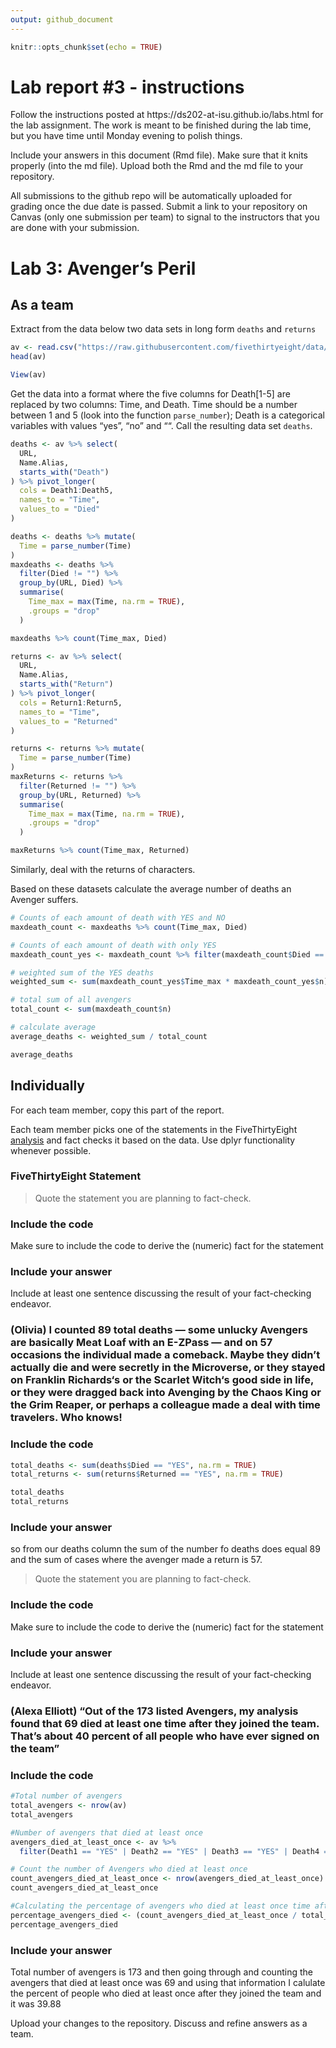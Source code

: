 ```yaml
---
output: github_document
---
```


<!-- README.md is generated from README.Rmd. Please edit the README.Rmd file -->


```r
knitr::opts_chunk$set(echo = TRUE)
```

# Lab report #3 - instructions

Follow the instructions posted at https://ds202-at-isu.github.io/labs.html for the lab assignment. The work is meant to be finished during the lab time, but you have time until Monday evening to polish things.

Include your answers in this document (Rmd file). Make sure that it knits properly (into the md file). Upload both the Rmd and the md file to your repository.  

All submissions to the github repo will be automatically uploaded for grading once the due date is passed.
Submit a link to your repository on Canvas (only one submission per team) to signal to the instructors that you are done with your submission.

# Lab 3: Avenger's Peril

## As a team

Extract from the data below two data sets in long form `deaths` and `returns`


```r
av <- read.csv("https://raw.githubusercontent.com/fivethirtyeight/data/master/avengers/avengers.csv", stringsAsFactors = FALSE)
head(av)

View(av)
```

Get the data into a format where the five columns for Death[1-5] are replaced by two columns: Time, and Death. Time should be a number between 1 and 5 (look into the function `parse_number`); Death is a categorical variables with values "yes", "no" and "". Call the resulting data set `deaths`. 


```r
deaths <- av %>% select(
  URL, 
  Name.Alias,
  starts_with("Death")
) %>% pivot_longer(
  cols = Death1:Death5,
  names_to = "Time",
  values_to = "Died"
)

deaths <- deaths %>% mutate(
  Time = parse_number(Time)
)
maxdeaths <- deaths %>% 
  filter(Died != "") %>% 
  group_by(URL, Died) %>% 
  summarise(
    Time_max = max(Time, na.rm = TRUE),
    .groups = "drop"
  )

maxdeaths %>% count(Time_max, Died)
```

```r
returns <- av %>% select(
  URL, 
  Name.Alias,
  starts_with("Return")
) %>% pivot_longer(
  cols = Return1:Return5,
  names_to = "Time",
  values_to = "Returned"
)

returns <- returns %>% mutate(
  Time = parse_number(Time)
)
maxReturns <- returns %>% 
  filter(Returned != "") %>% 
  group_by(URL, Returned) %>% 
  summarise(
    Time_max = max(Time, na.rm = TRUE),
    .groups = "drop"
  )

maxReturns %>% count(Time_max, Returned)
```



Similarly, deal with the returns of characters.

Based on these datasets calculate the average number of deaths an Avenger suffers. 
```r
# Counts of each amount of death with YES and NO
maxdeath_count <- maxdeaths %>% count(Time_max, Died)

# Counts of each amount of death with only YES
maxdeath_count_yes <- maxdeath_count %>% filter(maxdeath_count$Died == "YES")

# weighted sum of the YES deaths
weighted_sum <- sum(maxdeath_count_yes$Time_max * maxdeath_count_yes$n)

# total sum of all avengers
total_count <- sum(maxdeath_count$n)

# calculate average
average_deaths <- weighted_sum / total_count

average_deaths
```





## Individually

For each team member, copy this part of the report. 

Each team member picks one of the statements in the FiveThirtyEight [analysis](https://fivethirtyeight.com/features/avengers-death-comics-age-of-ultron/) and fact checks it based on the data. Use dplyr functionality whenever possible.

### FiveThirtyEight Statement

> Quote the statement you are planning to fact-check.

### Include the code

Make sure to include the code to derive the (numeric) fact for the statement

### Include your answer

Include at least one sentence discussing the result of your fact-checking endeavor.

### (Olivia) I counted 89 total deaths — some unlucky Avengers are basically Meat Loaf with an E-ZPass — and on 57 occasions the individual made a comeback. Maybe they didn’t actually die and were secretly in the Microverse, or they stayed on Franklin Richards‘s or the Scarlet Witch‘s good side in life, or they were dragged back into Avenging by the Chaos King or the Grim Reaper, or perhaps a colleague made a deal with time travelers. Who knows!

### Include the code

```r
total_deaths <- sum(deaths$Died == "YES", na.rm = TRUE)
total_returns <- sum(returns$Returned == "YES", na.rm = TRUE)

total_deaths
total_returns

```
### Include your answer

so from our deaths column the sum of the number fo deaths does equal 89 and the sum of cases where the avenger made a return is 57. 



> Quote the statement you are planning to fact-check.

### Include the code

Make sure to include the code to derive the (numeric) fact for the statement

### Include your answer

Include at least one sentence discussing the result of your fact-checking endeavor.

### (Alexa Elliott) "Out of the 173 listed Avengers, my analysis found that 69 died at least one time after they joined the team. That's about 40 percent of all people who have ever signed on the team"

### Include the code

```r
#Total number of avengers
total_avengers <- nrow(av)
total_avengers

#Number of avengers that died at least once
avengers_died_at_least_once <- av %>%
  filter(Death1 == "YES" | Death2 == "YES" | Death3 == "YES" | Death4 == "YES" | Death5 == "YES")

# Count the number of Avengers who died at least once
count_avengers_died_at_least_once <- nrow(avengers_died_at_least_once)
count_avengers_died_at_least_once

#Calculating the percentage of avengers who died at least once time after joining the team
percentage_avengers_died <- (count_avengers_died_at_least_once / total_avengers) * 100
percentage_avengers_died
```
### Include your answer

Total number of avengers is 173 and then going through and counting the avengers that died at least once was 69 and using that information I calulate the percent of people who died at least once after they joined the team and it was 39.88


Upload your changes to the repository. Discuss and refine answers as a team.
